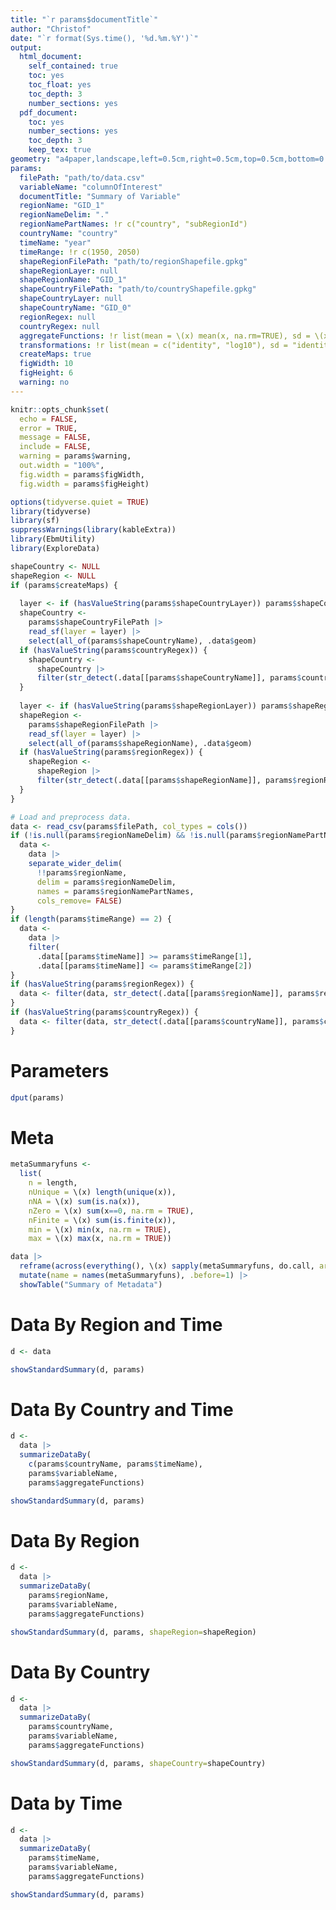 ```yaml
---
title: "`r params$documentTitle`"
author: "Christof"
date: "`r format(Sys.time(), '%d.%m.%Y')`"
output: 
  html_document:
    self_contained: true
    toc: yes
    toc_float: yes
    toc_depth: 3
    number_sections: yes
  pdf_document:
    toc: yes
    number_sections: yes
    toc_depth: 3
    keep_tex: true
geometry: "a4paper,landscape,left=0.5cm,right=0.5cm,top=0.5cm,bottom=0.5cm,footnotesep=0.0cm,footskip=0.1cm"
params:
  filePath: "path/to/data.csv"
  variableName: "columnOfInterest"
  documentTitle: "Summary of Variable"
  regionName: "GID_1"
  regionNameDelim: "."
  regionNamePartNames: !r c("country", "subRegionId")
  countryName: "country"
  timeName: "year"
  timeRange: !r c(1950, 2050)
  shapeRegionFilePath: "path/to/regionShapefile.gpkg"
  shapeRegionLayer: null
  shapeRegionName: "GID_1"
  shapeCountryFilePath: "path/to/countryShapefile.gpkg"
  shapeCountryLayer: null
  shapeCountryName: "GID_0"
  regionRegex: null
  countryRegex: null
  aggregateFunctions: !r list(mean = \(x) mean(x, na.rm=TRUE), sd = \(x) sd(x, na.rm=TRUE))
  transformations: !r list(mean = c("identity", "log10"), sd = "identity")
  createMaps: true
  figWidth: 10
  figHeight: 6
  warning: no
---
```


```r
knitr::opts_chunk$set(
  echo = FALSE,
  error = TRUE,
  message = FALSE,
  include = FALSE,
  warning = params$warning,
  out.width = "100%",
  fig.width = params$figWidth,
  fig.width = params$figHeight)
```


```r
options(tidyverse.quiet = TRUE)
library(tidyverse)
library(sf)
suppressWarnings(library(kableExtra))
library(EbmUtility)
library(ExploreData)
```


```r
shapeCountry <- NULL
shapeRegion <- NULL
if (params$createMaps) {
  
  layer <- if (hasValueString(params$shapeCountryLayer)) params$shapeCountryLayer else character()
  shapeCountry <-
    params$shapeCountryFilePath |>
    read_sf(layer = layer) |>
    select(all_of(params$shapeCountryName), .data$geom)
  if (hasValueString(params$countryRegex)) {
    shapeCountry <- 
      shapeCountry |> 
      filter(str_detect(.data[[params$shapeCountryName]], params$countryRegex))
  }
  
  layer <- if (hasValueString(params$shapeRegionLayer)) params$shapeRegionLayer else character()
  shapeRegion <-
    params$shapeRegionFilePath |>
    read_sf(layer = layer) |>
    select(all_of(params$shapeRegionName), .data$geom)
  if (hasValueString(params$regionRegex)) {
    shapeRegion <- 
      shapeRegion |> 
      filter(str_detect(.data[[params$shapeRegionName]], params$regionRegex))
  }
}
```

```r
# Load and preprocess data.
data <- read_csv(params$filePath, col_types = cols())
if (!is.null(params$regionNameDelim) && !is.null(params$regionNamePartNames)) {
  data <- 
    data |> 
    separate_wider_delim(
      !!params$regionName,
      delim = params$regionNameDelim, 
      names = params$regionNamePartNames,
      cols_remove= FALSE)
}
if (length(params$timeRange) == 2) {
  data <- 
    data |> 
    filter(
      .data[[params$timeName]] >= params$timeRange[1], 
      .data[[params$timeName]] <= params$timeRange[2])
}
if (hasValueString(params$regionRegex)) {
  data <- filter(data, str_detect(.data[[params$regionName]], params$regionRegex))
}
if (hasValueString(params$countryRegex)) {
  data <- filter(data, str_detect(.data[[params$countryName]], params$countryRegex))
}
```


# Parameters

```r
dput(params)
```


# Meta 

```r
metaSummaryfuns <- 
  list(
    n = length,
    nUnique = \(x) length(unique(x)),
    nNA = \(x) sum(is.na(x)),
    nZero = \(x) sum(x==0, na.rm = TRUE),
    nFinite = \(x) sum(is.finite(x)),
    min = \(x) min(x, na.rm = TRUE),
    max = \(x) max(x, na.rm = TRUE))
```

```r
data |> 
  reframe(across(everything(), \(x) sapply(metaSummaryfuns, do.call, args=list(x)))) |>
  mutate(name = names(metaSummaryfuns), .before=1) |> 
  showTable("Summary of Metadata")
```


# Data By Region and Time

```r
d <- data
```

```r
showStandardSummary(d, params)
```


# Data By Country and Time

```r
d <- 
  data |> 
  summarizeDataBy(
    c(params$countryName, params$timeName), 
    params$variableName,
    params$aggregateFunctions)
```

```r
showStandardSummary(d, params)
```


# Data By Region

```r
d <- 
  data |> 
  summarizeDataBy(
    params$regionName, 
    params$variableName,
    params$aggregateFunctions)
```

```r
showStandardSummary(d, params, shapeRegion=shapeRegion)
```


# Data By Country

```r
d <- 
  data |> 
  summarizeDataBy(
    params$countryName, 
    params$variableName,
    params$aggregateFunctions)
```

```r
showStandardSummary(d, params, shapeCountry=shapeCountry)
```


# Data by Time

```r
d <- 
  data |> 
  summarizeDataBy(
    params$timeName, 
    params$variableName,
    params$aggregateFunctions)
```

```r
showStandardSummary(d, params)
```

